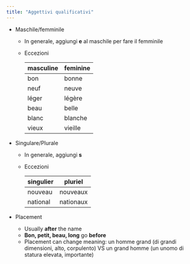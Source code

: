```yaml
---
title: "Aggettivi qualificativi"
---
```


-   Maschile/femminile

    -   In generale, aggiungi **e** al maschile per fare il femminile

    -   Eccezioni

        | masculine | feminine |
        |-----------|----------|
        | bon       | bonne    |
        | neuf      | neuve    |
        | léger     | légère   |
        | beau      | belle    |
        | blanc     | blanche  |
        | vieux     | vieille  |

-   Singulare/Plurale

    -   In generale, aggiungi **s**

    -   Eccezioni

        | singulier | pluriel   |
        |-----------|-----------|
        | nouveau   | nouveaux  |
        | national  | nationaux |

-   Placement

    -   Usually **after** the name
    -   **Bon, petit, beau, long** go **before**
    -   Placement can change meaning: un homme grand (di grandi dimensioni, alto, corpulento) VS un grand homme (un unomo di statura elevata, importante)
